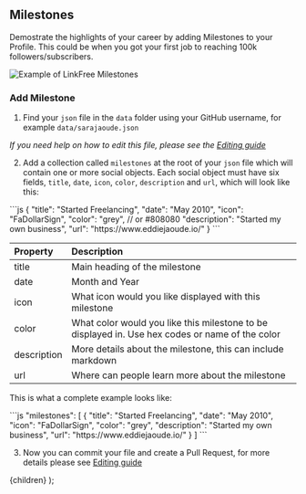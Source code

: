 
## Milestones

Demostrate the highlights of your career by adding Milestones to your Profile. This could be when you got your first job to reaching 100k followers/subscribers.

![Example of LinkFree Milestones](https://user-images.githubusercontent.com/624760/209209651-87e4f75f-425d-4837-82d0-84030e82ae6f.png)

### Add Milestone

1. Find your `json` file in the `data` folder using your GitHub username, for example `data/sarajaoude.json`

_If you need help on how to edit this file, please see the [Editing guide](/docs/how-to-guides/editing)_

2. Add a collection called `milestones` at the root of your `json` file which will contain one or more social objects. Each social object must have six fields, `title`, `date`, `icon`, `color`, `description` and `url`, which will look like this:

<ClipboardCopy>
```js
{
    "title": "Started Freelancing",
    "date": "May 2010",
    "icon": "FaDollarSign",
    "color": "grey", // or #808080
    "description": "Started my own business",
    "url": "https://www.eddiejaoude.io/"
}
```
</ClipboardCopy>

| Property    | Description                                                 |
| :---------- | :---------------------------------------------------------- |
| title       | Main heading of the milestone                               |
| date        | Month and Year                                              |
| icon        | What icon would you like displayed with this milestone      |
| color       | What color would you like this milestone to be displayed in. Use hex codes or name of the color |
| description | More details about the milestone, this can include markdown |
| url         | Where can people learn more about the milestone             |

This is what a complete example looks like:

<ClipboardCopy>
```js
"milestones": [
    {
        "title": "Started Freelancing",
        "date": "May 2010",
        "icon": "FaDollarSign",
        "color": "grey",
        "description": "Started my own business",
        "url": "https://www.eddiejaoude.io/"
    }
]
```
</ClipboardCopy>

3. Now you can commit your file and create a Pull Request, for more details please see [Editing guide](/docs/how-to-guides/editing)

  <DocsLayout title="LinkFree Milestones Documentation">{children}</DocsLayout>
);

